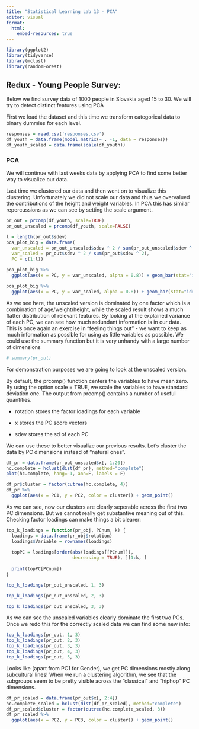 ```yaml
---
title: "Statistical Learning Lab 13 - PCA"
editor: visual
format:
  html:
    embed-resources: true
---
```


```r
library(ggplot2)
library(tidyverse)
library(mclust)
library(randomForest)

```

## Redux - Young People Survey:

Below we find survey data of 1000 people in Slovakia aged 15 to 30. We will try to detect distinct features using PCA

First we load the dataset and this time we transform categorical data to binary dummies for each level.

```r
responses = read.csv('responses.csv')
df_youth = data.frame(model.matrix(~ . -1, data = responses))
df_youth_scaled = data.frame(scale(df_youth))
```



### PCA

We will continue with last weeks data by applying PCA to find some better way to visualize our data. 

Last time we clustered our data and then went on to visualize this clustering. Unfortunately we did not scale our data and thus we overvalued the contributions of the height and weight variables. In PCA this has similar repercussions as we can see by setting the scale argument.


```r
pr_out = prcomp(df_youth, scale=TRUE)
pr_out_unscaled = prcomp(df_youth, scale=FALSE)

l = length(pr_out$sdev)
pca_plot_big = data.frame(
  var_unscaled = pr_out_unscaled$sdev ^ 2 / sum(pr_out_unscaled$sdev ^ 2),
  var_scaled = pr_out$sdev ^ 2 / sum(pr_out$sdev ^ 2),
  PC = c(1:l))
                          
pca_plot_big %>%
  ggplot(aes(x = PC, y = var_unscaled, alpha = 0.8)) + geom_bar(stat="identity") 

pca_plot_big %>%
  ggplot(aes(x = PC, y = var_scaled, alpha = 0.8)) + geom_bar(stat="identity") 
```


As we see here, the unscaled version is dominated by one factor which is a combination of age/weight/height, while the scaled result shows a much flatter distribution of relevant features. By looking at the explained variance of each PC, we can see how much redundant information is in our data. This is once again an exercise in "feeling things out" - we want to keep as much information as possible for using as little variables as possible.
We could use the summary function but it is very unhandy with a large number of dimensions



```r
# summary(pr_out)
```




For demonstration purposes we are going to look at the unscaled version. 
 
 
By default, the prcomp() function centers the variables to have mean zero. By using the option scale = TRUE, we scale the variables to have standard deviation one. The output from prcomp() contains a number of useful quantities.



- rotation stores the factor loadings for each variable

- x stores the PC score vectors

- sdev stores the sd of each PC


We can use these to better visualize our previous results. Let's cluster the data by PC dimensions instead of "natural ones".


```r
df_pr = data.frame(pr_out_unscaled$x[, 1:20])
hc.complete = hclust(dist(df_pr), method="complete")
plot(hc.complete, hang=-1, ann=F, labels = F)
```



```r
df_pr$cluster = factor(cutree(hc.complete, 4))
df_pr %>%
  ggplot(aes(x = PC1, y = PC2, color = cluster)) + geom_point()
```


As we can see, now our clusters are clearly seperable across the first two PC dimensions. But we cannot really get substantive meaning out of this. Checking factor loadings can make things a bit clearer:

```r

top_k_loadings = function(pr_obj, PCnum, k) {
  loadings = data.frame(pr_obj$rotation)
  loadings$Variable = rownames(loadings)
  
  topPC = loadings[order(abs(loadings[[PCnum]]),
                         decreasing = TRUE), ][1:k, ]
  
  print(topPC[PCnum])
}

top_k_loadings(pr_out_unscaled, 1, 3)

top_k_loadings(pr_out_unscaled, 2, 3)

top_k_loadings(pr_out_unscaled, 3, 3)

```


As we can see the unscaled variables clearly dominate the first two PCs. Once we redo this for the correctly scaled data we can find some new info:


```r
top_k_loadings(pr_out, 1, 3)
top_k_loadings(pr_out, 2, 3)
top_k_loadings(pr_out, 3, 3)
top_k_loadings(pr_out, 4, 3)
top_k_loadings(pr_out, 5, 3)


```


Looks like (apart from PC1 for Gender), we get PC dimensions mostly along subcultural lines!
When we run a clustering algorithm, we see that the subgroups seem to be pretty visible across the "classical" and "hiphop" PC dimensions.


```r
df_pr_scaled = data.frame(pr_out$x[, 2:4])
hc.complete_scaled = hclust(dist(df_pr_scaled), method="complete")
df_pr_scaled$cluster = factor(cutree(hc.complete_scaled, 3))
df_pr_scaled %>%
  ggplot(aes(x = PC2, y = PC3, color = cluster)) + geom_point()
```













